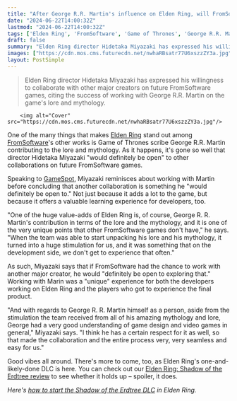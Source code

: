 ```yaml
---
title: "After George R.R. Martin's influence on Elden Ring, will FromSoftware work with another big writer? Hidetaka Miyazaki says 'We would definitely be open to exploring that'"
date: "2024-06-22T14:00:32Z"
lastmod: "2024-06-22T14:00:32Z"
tags: ['Elden Ring', 'FromSoftware', 'Game of Thrones', 'George R.R. Martin', 'GameSpot', 'Shadow of the Erdtree']
draft: false
summary: "Elden Ring director Hidetaka Miyazaki has expressed his willingness to collaborate with other major creators on future FromSoftware games, citing the success of working with George R.R. Martin on the game's lore and mythology."
images: ["https://cdn.mos.cms.futurecdn.net/nwhaRBsatr77U6xszzZY3a.jpg"]
layout: PostSimple
---
```

> Elden Ring director Hidetaka Miyazaki has expressed his willingness to collaborate with other major creators on future FromSoftware games, citing the success of working with George R.R. Martin on the game's lore and mythology.


        <img alt="Cover" src="https://cdn.mos.cms.futurecdn.net/nwhaRBsatr77U6xszzZY3a.jpg"/>
        
One of the many things that makes [Elden Ring](https://www.gamesradar.com/elden-ring-guide/) stand out among [FromSoftware](https://www.gamesradar.com/tag/fromsoftware/)'s other works is Game of Thrones scribe George R.R. Martin contributing to the lore and mythology. As it happens, it's gone so well that director Hidetaka Miyazaki "would definitely be open" to other collaborations on future FromSoftware games.

Speaking to [GameSpot](https://www.gamespot.com/articles/hidetaka-miyazaki-on-bringing-elden-ring-to-a-close-and-the-future-of-from-software/1100-6524337/), Miyazaki reminisces about working with Martin before concluding that another collaboration is something he "would definitely be open to." Not just because it adds a lot to the game, but because it offers a valuable learning experience for developers, too.

"One of the huge value-adds of Elden Ring is, of course, George R. R. Martin's contribution in terms of the lore and the mythology, and it is one of the very unique points that other FromSoftware games don't have," he says. "When the team was able to start unpacking his lore and his mythology, it turned into a huge stimulation for us, and it was something that on the development side, we don't get to experience that often."

As such, Miyazaki says that if FromSoftware had the chance to work with another major creator, he would "definitely be open to exploring that." Working with Marin was a "unique" experience for both the developers working on Elden Ring and the players who got to experience the final product.

"And with regards to George R. R. Martin himself as a person, aside from the stimulation the team received from all of his amazing mythology and lore, George had a very good understanding of game design and video games in general," Miyazaki says. "I think he has a certain respect for it as well, so that made the collaboration and the entire process very, very seamless and easy for us."

Good vibes all around. There's more to come, too, as Elden Ring's one-and-likely-done DLC is here. You can check out our [Elden Ring: Shadow of the Erdtree review](https://www.gamesradar.com/games/action-rpg/elden-ring-shadow-of-the-erdtree-review/) to see whether it holds up – spoiler, it does.

*Here's *[<em>how to start the Shadow of the Erdtree DLC</em>](https://www.gamesradar.com/games/action/how-to-start-shadow-of-the-erdtree-dlc/)* in Elden Ring.*
        